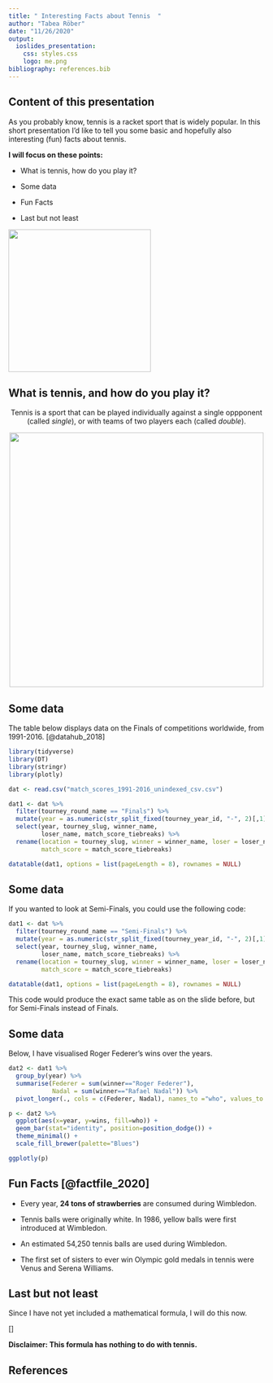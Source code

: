 ```yaml
---
title: " Interesting Facts about Tennis  "
author: "Tabea Röber"
date: "11/26/2020"
output: 
  ioslides_presentation:
    css: styles.css
    logo: me.png
bibliography: references.bib
---
```


## Content of this presentation {.smaller}

As you probably know, tennis is a racket sport that is widely popular. In this short presentation I'd like to tell you some basic and hopefully also interesting (fun) facts about tennis. 


<div class="columns-2">

  **I will focus on these points: **

  - What is tennis, how do you play it? 

  - Some data

  - Fun Facts

  - Last but not least
  
  
  
  ![](https://images.unsplash.com/photo-1542144582-1ba00456b5e3?ixlib=rb-1.2.1&ixid=eyJhcHBfaWQiOjEyMDd9&auto=format&fit=crop&w=1013&q=80){width=280}


</div>





## What is tennis, and how do you play it? {.smaller}

<center>

Tennis is a sport that can be played individually against a single oppponent
(called *single*), or with teams of two players each (called *double*).


![](https://images.unsplash.com/flagged/photo-1576972405668-2d020a01cbfa?ixlib=rb-1.2.1&ixid=eyJhcHBfaWQiOjEyMDd9&auto=format&fit=crop&w=1653&q=80){width=500}

</center>



## Some data {.smaller}

The table below displays data on the Finals of competitions worldwide, from 1991-2016. [@datahub_2018]


```r
library(tidyverse)
library(DT)
library(stringr)
library(plotly)
```

```r
dat <- read.csv("match_scores_1991-2016_unindexed_csv.csv")

dat1 <- dat %>% 
  filter(tourney_round_name == "Finals") %>%
  mutate(year = as.numeric(str_split_fixed(tourney_year_id, "-", 2)[,1])) %>%
  select(year, tourney_slug, winner_name, 
         loser_name, match_score_tiebreaks) %>%
  rename(location = tourney_slug, winner = winner_name, loser = loser_name, 
         match_score = match_score_tiebreaks)
```


```r
datatable(dat1, options = list(pageLength = 8), rownames = NULL)
```

## Some data {.smaller}

If you wanted to look at Semi-Finals, you could use the following code: 

```r
dat1 <- dat %>% 
  filter(tourney_round_name == "Semi-Finals") %>%
  mutate(year = as.numeric(str_split_fixed(tourney_year_id, "-", 2)[,1])) %>%
  select(year, tourney_slug, winner_name, 
         loser_name, match_score_tiebreaks) %>%
  rename(location = tourney_slug, winner = winner_name, loser = loser_name, 
         match_score = match_score_tiebreaks)

datatable(dat1, options = list(pageLength = 8), rownames = NULL)
```

This code would produce the exact same table as on the slide before, but for Semi-Finals instead of Finals. 


## Some data {.smaller}

Below, I have visualised Roger Federer's wins over the years. 

```r
dat2 <- dat1 %>% 
  group_by(year) %>%
  summarise(Federer = sum(winner=="Roger Federer"), 
            Nadal = sum(winner=="Rafael Nadal")) %>%
  pivot_longer(., cols = c(Federer, Nadal), names_to ="who", values_to ="wins")

p <- dat2 %>%
  ggplot(aes(x=year, y=wins, fill=who)) + 
  geom_bar(stat="identity", position=position_dodge()) + 
  theme_minimal() + 
  scale_fill_brewer(palette="Blues")

ggplotly(p)
```


## Fun Facts [@factfile_2020] {.smaller}

- Every year, **24 tons of strawberries** are consumed during Wimbledon.

- Tennis balls were originally white. In 1986, yellow balls were first introduced at Wimbledon.

- An estimated 54,250 tennis balls are used during Wimbledon.

- The first set of sisters to ever win Olympic gold medals in tennis were Venus and Serena Williams.

## Last but not least {.smaller}

Since I have not yet included a mathematical formula, I will do this now. 

\[\begin{align}
  a &= b + c^2 \\
  a - c^2 &= b, \\
  \text{left side} &= \text{right side,} \\
  \text{left side} + \text{something} &\geq \text{right side,}
\end{align}\]


**Disclaimer: This formula has nothing to do with tennis.**


## References
